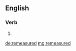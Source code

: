 ==English==

===Verb===
{{head|en|verb form}}

# {{en-past of|remeasure}}

[[de:remeasured]]
[[mg:remeasured]]